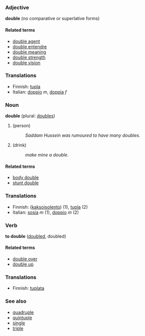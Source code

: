 ===Adjective===
'''double''' (no comparative or superlative forms)

====Related terms====
*[[double agent]]
*[[double entendre]]
*[[double meaning]]
*[[double strength]]
*[[double vision]]

===Translations===
*Finnish: [[tupla]]
*Italian: [[doppio]] ''m'', [[doppia]] ''f''

===Noun===
'''double''' (plural: [[doubles]])

#(person)
#:''Saddam Hussein was rumoured to have many doubles''.
#(drink)
#:''make mine a double''.

====Related terms====
*[[body double]]
*[[stunt double]]

===Translations===
*Finnish: ([[kaksoisolento]]) (1), [[tupla]] (2)
*Italian: [[sosia]] ''m'' (1), [[doppio]] ''m'' (2)

===Verb===
'''to double''' ([[doubled]], doubled)

====Related terms====
*[[double over]]
*[[double up]]

===Translations===
*Finnish: [[tuplata]]

===See also===
*[[quadruple]]
*[[quintuple]]
*[[single]]
*[[triple]]